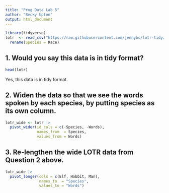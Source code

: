 ```yaml
---
title: "Prog Data Lab 5"
author: "Becky Upton"
output: html_document
---
```


```r
library(tidyverse)
lotr  <- read_csv("https://raw.githubusercontent.com/jennybc/lotr-tidy/master/data/lotr_tidy.csv") |> 
  rename(Species = Race)
```

## 1. Would you say this data is in tidy format?

```r
head(lotr)
```
Yes, this data is in tidy format.

## 2. Widen the data so that we see the words spoken by each species, by putting species as its own column.

```r
lotr_wide <- lotr |> 
  pivot_wider(id_cols = c(-Species, -Words), 
              names_from  = Species, 
              values_from = Words)
```
## 3. Re-lengthen the wide LOTR data from Question 2 above.

```r
lotr_wide |> 
  pivot_longer(cols = c(Elf, Hobbit, Man), 
               names_to  = "Species", 
               values_to = "Words")
```


